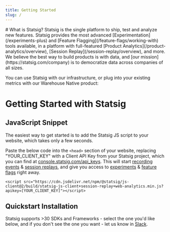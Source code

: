 ```yaml
---
title: Getting Started
slug: /
---
```



<Styles />
# What is Statsig?
Statsig is the single platform to ship, test and analyze new features. Statsig provides the most advanced [Experimentation](/experiments-plus) and [Feature Flagging](/feature-flags/working-with) tools available, in a platform with full-featured [Product Analytics](/product-analytics/overview), [Session Replay](/session-replay/overview), and more. We believe the best way to build products is with data, and [our mission](https://statsig.com/company) is to democratize data across companies of all sizes. 

You can use Statsig with our infrastructure, or plug into your existing metrics with our Warehouse Native product:

<ImportantConcepts />

# Getting Started with Statsig
## JavaScript Snippet

The easiest way to get started is to add the Statsig JS script to your website, which takes only a few seconds. 

Paste the below code into the `<head>` section of your website, replacing "YOUR_CLIENT_KEY" with a Client API Key from your Statsig project, which you can find at [console.statsig.com/api_keys](https://console.statsig.com/api_keys). This will start [recording events](/webanalytics/overview) & [session replays](/session-replay/overview), and give you access to [experiments](/experiments-plus) & [feature flags](/feature-flags/working-with) right away.

```
<script src="https://cdn.jsdelivr.net/npm/@statsig/js-client@2/build/statsig-js-client+session-replay+web-analytics.min.js?apikey=[YOUR_CLIENT_KEY]"></script>
```

## Quickstart Installation

Statsig supports >30 SDKs and Frameworks - select the one you'd like below, and if you don't see the one you want - let us know in [Slack](https://statsig.com/slack).

<SDKAndFrameworks />